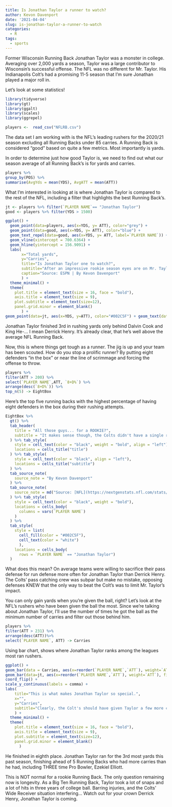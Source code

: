 ```yaml
---
title: Is Jonathan Taylor a runner to watch?
author: Kevon Davenport
date: '2021-04-04'
slug: is-jonathan-taylor-a-runner-to-watch
categories:
  - R
tags:
  - sports
---
```

Former Wisconsin Running Back Jonathan Taylor was a monster in college. Averaging over 2,000 yards a season, Taylor was a large contributor to Wisconsin's successful offense. The NFL was no different for Mr. Taylor. His Indianapolis Colt's had a promising 11-5 season that I'm sure Jonathan played a major roll in.

Let's look at some statistics!
```r
library(tidyverse)
library(gt)
library(ggalt)
library(scales)
library(ggrepel)
```

```r
players <-  read_csv("NFLRB.csv")
```

The data set I am working with is the NFL's leading rushers for the 2020/21 season excluding all Running Backs under 85 carries. A Running Back is considered "good" based on quite a few metrics. Most importantly is yards.

In order to determine just how good Taylor is, we need to find out what our season average of all Running Back's is for yards and carries.

```r
players %>% 
group_by(POS) %>% 
summarise(AvgYds = mean(YDS), AvgATT = mean(ATT))
```

What I'm interested in looking at is where Jonathan Taylor is compared to the rest of the NFL, including a filter that highlights the best Running Back's.

```r
jt <- players %>% filter(`PLAYER NAME`== "Jonathan Taylor")
good <- players %>% filter(YDS > 1500)
```


```r
ggplot() + 
  geom_point(data=players, aes(x=YDS, y= ATT), color="grey") + 
  geom_point(data=good, aes(x=YDS, y= ATT), color="blue") + 
  geom_text_repel(data=good, aes(x=YDS, y= ATT, label=`PLAYER NAME`)) +
  geom_vline(xintercept = 700.6364) + 
  geom_hline(yintercept = 156.9091) +
  labs(
       x="Total yards", 
       y="Carries", 
       title="Is Jonathan Taylor one to watch?", 
       subtitle="After an impressive rookie season eyes are on Mr. Taylor.", 
       caption="Source: ESPN | By Kevon Davenport"
       ) + 
  theme_minimal() + 
  theme(
    plot.title = element_text(size = 16, face = "bold"),
    axis.title = element_text(size = 9), 
    plot.subtitle = element_text(size=12), 
    panel.grid.minor = element_blank()
       ) +
geom_point(data=jt, aes(x=YDS, y=ATT), color="#002C5F") + geom_text(data=jt, aes(x=YDS, y=ATT, label="Jonathan Taylor"))
```
Jonathan Taylor finished 3rd in rushing yards only behind Dalvin Cook and King He-... I mean Derrick Henry. It's already clear, that he's well above the average NFL Running Back.


Now, this is where things get tough as a runner. The jig is up and your team has been scouted. How do you stop a prolific runner? By putting eight defenders "in the box" or near the line of scrimmage and forcing the offense to throw. 
```r
players %>% 
filter(ATT > 200) %>% 
select(`PLAYER NAME`,ATT, `8+D%`) %>%
arrange(desc(`8+D%`)) %>%
top_n(5) -> EightBox
```

Here's the top five running backs with the highest percentage of having eight defenders in the box during their rushing attempts.

```r
EightBox %>%
  gt() %>%
  tab_header(
    title = "All those guys... for a ROOKIE?",
    subtitle = "It makes sense though, the Colts didn't have a single receiver above 800 yards."
  ) %>% tab_style(
    style = cell_text(color = "black", weight = "bold", align = "left"),
    locations = cells_title("title")
  ) %>% tab_style(
    style = cell_text(color = "black", align = "left"),
    locations = cells_title("subtitle")
  ) %>%
  tab_source_note(
    source_note = "By Kevon Davenport"
  ) %>%
  tab_source_note(
    source_note = md("Source: [NFL](https://nextgenstats.nfl.com/stats/rushing#yards)")
  ) %>% tab_style(
    style = cell_text(color = "black", weight = "bold"),
    locations = cells_body(
      columns = vars(`PLAYER NAME`)
    )
  ) %>%
  tab_style(
    style = list(
      cell_fill(color = "#002C5F"),
      cell_text(color = "white")
      ),
    locations = cells_body(
      rows = `PLAYER NAME` == "Jonathan Taylor")
  )
```
What does this mean? On average teams were willing to sacrifice their pass defense for run defense more often for Jonathan Taylor than Derrick Henry. The Colts' pass catching crew was subpar but make no mistake, opposing defenses KNEW that the only way to beat the Colt's was to limit Mr. Taylor's impact.


You can only gain yards when you're given the ball, right? Let's look at the NFL's rushers who have been given the ball the most. Since we're talking about Jonathan Taylor, I'll use the number of times he got the ball as the minimum number of carries and filter out those behind him.

```r
players %>% 
filter(ATT > 231) %>% 
arrange(desc(ATT))%>% 
select(`PLAYER NAME`, ATT) -> Carries
```

Using bar chart, shows where Jonathan Taylor ranks among the leagues most ran rushers.
```r
ggplot() + 
geom_bar(data = Carries, aes(x=reorder(`PLAYER NAME`,`ATT`), weight=`ATT`)) + 
geom_bar(data=jt, aes(x=reorder(`PLAYER NAME`,`ATT`), weight=`ATT`), fill="#002C5F") + 
coord_flip() + 
scale_y_continuous(labels = comma) + 
labs(
    title="This is what makes Jonathan Taylor so special.", 
    x="", 
    y="Carries", 
    subtitle="Clearly, the Colt's should have given Taylor a few more carries\n just to see what he could've done with them.", caption="Source: ESPN | By Kevon Davenport"
    ) + 
  theme_minimal() + 
  theme(
    plot.title = element_text(size = 16, face = "bold"),
    axis.title = element_text(size = 9), 
    plot.subtitle = element_text(size=12), 
    panel.grid.minor = element_blank()
      )
```
He finished in eighth place. Jonathan Taylor ran for the 3rd most yards this past season, finishing ahead of 5 Running Backs who had more carries than he had, including THREE time Pro Bowler, Ezekiel Elliott. 

This is NOT normal for a rookie Running Back. The only question remaining now is longevity. As a Big Ten Running Back, Taylor took a lot of snaps and a lot of hits in three years of college ball. Barring injuries, and the Colts' Wide Receiver situation interfering... Watch out for your crown Derrick Henry, Jonathan Taylor is coming.







